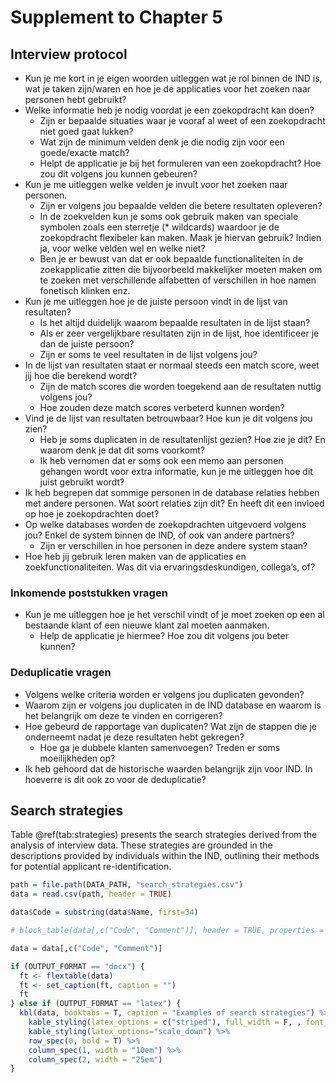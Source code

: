 # Supplement to Chapter 5

## Interview protocol {#appendix-protocol}

[comment]: <> "LTeX: language=nl"

* Kun je me kort in je eigen woorden uitleggen wat je rol binnen de IND is, wat je taken zijn/waren en hoe je de applicaties voor het zoeken naar personen hebt gebruikt?
* Welke informatie heb je nodig voordat je een zoekopdracht kan doen?
  +	Zijn er bepaalde situaties waar je vooraf al weet of een zoekopdracht niet goed gaat lukken?
  + Wat zijn de minimum velden denk je die nodig zijn voor een goede/exacte match?
  + Helpt de applicatie je bij het formuleren van een zoekopdracht? Hoe zou dit volgens jou kunnen gebeuren?
* Kun je me uitleggen welke velden je invult voor het zoeken naar personen.
  + Zijn er volgens jou bepaalde velden die betere resultaten opleveren?
  + In de zoekvelden kun je soms ook gebruik maken van speciale symbolen zoals een sterretje (* wildcards) waardoor je de zoekopdracht flexibeler kan maken. Maak je hiervan gebruik? Indien ja, voor welke velden wel en welke niet?
  + Ben je er bewust van dat er ook bepaalde functionaliteiten in de zoekapplicatie zitten die bijvoorbeeld makkelijker moeten maken om te zoeken met verschillende alfabetten of verschillen in hoe namen fonetisch klinken enz.
* Kun je me uitleggen hoe je de juiste persoon vindt in de lijst van resultaten?
  + Is het altijd duidelijk waarom bepaalde resultaten in de lijst staan?
  + Als er zeer vergelijkbare resultaten zijn in de lijst, hoe identificeer je dan de juiste persoon?
  + Zijn er soms te veel resultaten in de lijst volgens jou?
* In de lijst van resultaten staat er normaal steeds een match score, weet jij hoe die berekend wordt?
  + Zijn de match scores die worden toegekend aan de resultaten nuttig volgens jou?
  + Hoe zouden deze match scores verbeterd kunnen worden?
* Vind je de lijst van resultaten betrouwbaar? Hoe kun je dit volgens jou zien?
  + Heb je soms duplicaten in de resultatenlijst gezien? Hoe zie je dit? En waarom denk je dat dit soms voorkomt?
  + Ik heb vernomen dat er soms ook een memo aan personen gehangen wordt voor extra informatie, kun je me uitleggen hoe dit juist gebruikt wordt?
* Ik heb begrepen dat sommige personen in de database relaties hebben met andere personen. Wat soort relaties zijn dit? En heeft dit een invloed op hoe je zoekopdrachten doet?
* Op welke databases worden de zoekopdrachten uitgevoerd volgens jou? Enkel de system binnen de IND, of ook van andere partners?
  + Zijn er verschillen in hoe personen in deze andere system staan?
* Hoe heb jij gebruik leren maken van de applicaties en zoekfunctionaliteiten. Was dit via ervaringsdeskundigen, collega’s, of?

### Inkomende poststukken vragen

* Kun je me uitleggen hoe je het verschil vindt of je moet zoeken op een al bestaande klant of een nieuwe klant zal moeten aanmaken.
  + Help de applicatie je hiermee? Hoe zou dit volgens jou beter kunnen?

### Deduplicatie vragen

* Volgens welke criteria worden er volgens jou duplicaten gevonden?
* Waarom zijn er volgens jou duplicaten in de IND database en waarom is het belangrijk om deze te vinden en corrigeren?
* Hoe gebeurd de rapportage van duplicaten? Wat zijn de stappen die je onderneemt nadat je deze resultaten hebt gekregen?
  + Hoe ga je dubbele klanten samenvoegen? Treden er soms moeilijkheden op?
* Ik heb gehoord dat de historische waarden belangrijk zijn voor IND. In hoeverre is dit ook zo voor de deduplicatie?

[comment]: <> "LTeX: language=en"

## Search strategies {#appendix-protocol}

Table \@ref(tab:strategies) presents the search strategies derived from the analysis of interview data. These strategies are grounded in the descriptions provided by individuals within the IND, outlining their methods for potential applicant re-identification.

```r
path = file.path(DATA_PATH, "search_strategies.csv")
data = read.csv(path, header = TRUE)

data$Code = substring(data$Name, first=34)

# block_table(data[,c("Code", "Comment")], header = TRUE, properties = pt)

data = data[,c("Code", "Comment")]

if (OUTPUT_FORMAT == "docx") {
  ft <- flextable(data)
  ft <- set_caption(ft, caption = "")
  ft
} else if (OUTPUT_FORMAT == "latex") {
  kbl(data, booktabs = T, caption = "Examples of search strategies") %>%
    kable_styling(latex_options = c("striped"), full_width = F, , font_size = 10) %>%
    kable_styling(latex_options="scale_down") %>%
    row_spec(0, bold = T) %>%
    column_spec(1, width = "10em") %>%
    column_spec(2, width = "25em")
}
```
